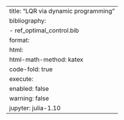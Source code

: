 ---
title: "LQR via dynamic programming"
bibliography: 
    - ref_optimal_control.bib
format:
    html:
        html-math-method: katex
        code-fold: true
execute:
    enabled: false
    warning: false
jupyter: julia-1.10
---